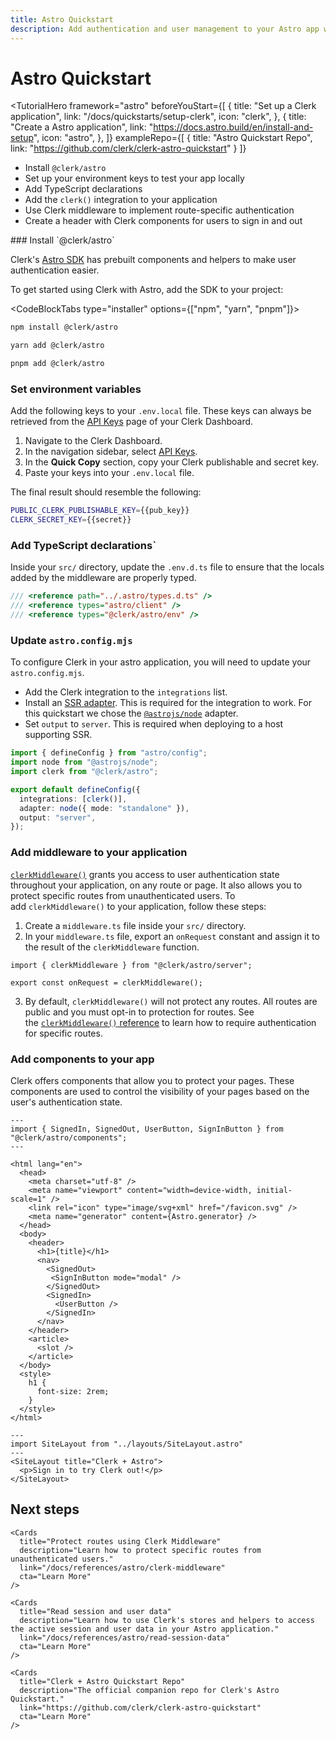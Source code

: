 ```yaml
---
title: Astro Quickstart
description: Add authentication and user management to your Astro app with Clerk.
---
```


# Astro Quickstart

<TutorialHero
  framework="astro"
  beforeYouStart={[
    {
      title: "Set up a Clerk application",
      link: "/docs/quickstarts/setup-clerk",
      icon: "clerk",
    },
    {
      title: "Create a Astro application",
      link: "https://docs.astro.build/en/install-and-setup",
      icon: "astro",
    },
  ]}
  exampleRepo={[
    {
      title: "Astro Quickstart Repo",
      link: "https://github.com/clerk/clerk-astro-quickstart"
    }
  ]}
>

- Install `@clerk/astro`
- Set up your environment keys to test your app locally
- Add TypeScript declarations
- Add the `clerk()` integration to your application
- Use Clerk middleware to implement route-specific authentication
- Create a header with Clerk components for users to sign in and out

</TutorialHero>

<Steps>
### Install `@clerk/astro`

Clerk's [Astro SDK](/docs/references/astro/overview) has prebuilt components and helpers to make user authentication easier.

To get started using Clerk with Astro, add the SDK to your project:

<CodeBlockTabs type="installer" options={["npm", "yarn", "pnpm"]}>
  ```bash filename="terminal"
  npm install @clerk/astro
  ```

  ```bash filename="terminal"
  yarn add @clerk/astro
  ```

  ```bash filename="terminal"
  pnpm add @clerk/astro
  ```
</CodeBlockTabs>

### Set environment variables

<SignedIn>

Add the following keys to your `.env.local` file. These keys can always be retrieved from the [API Keys](https://dashboard.clerk.com/last-active?path=api-keys) page of your Clerk Dashboard.

</SignedIn>

<SignedOut>

1. Navigate to the Clerk Dashboard.
2. In the navigation sidebar, select [API Keys](https://dashboard.clerk.com/last-active?path=api-keys).
3. In the **Quick Copy** section, copy your Clerk publishable and secret key.
4. Paste your keys into your `.env.local` file.

The final result should resemble the following:

</SignedOut>

  <InjectKeys>

  ```sh filename=".env"
  PUBLIC_CLERK_PUBLISHABLE_KEY={{pub_key}}
  CLERK_SECRET_KEY={{secret}}
  ```

  </InjectKeys>


### Add TypeScript declarations`

Inside your `src/` directory, update the `.env.d.ts` file to ensure that the locals added by the middleware are properly typed.

```ts filename="src/.env.d.ts" {3}
/// <reference path="../.astro/types.d.ts" />
/// <reference types="astro/client" />
/// <reference types="@clerk/astro/env" />
```

### Update `astro.config.mjs`

To configure Clerk in your astro application, you will need to update your `astro.config.mjs`.

- Add the Clerk integration to the `integrations` list.
- Install an [SSR adapter](https://docs.astro.build/en/guides/server-side-rendering/#official-adapters). This is required for the integration to work. For this quickstart we chose the [`@astrojs/node`](https://docs.astro.build/en/guides/integrations-guide/node/) adapter.
- Set `output` to `server`. This is required when deploying to a host supporting SSR.

```ts filename="astro.config.mjs" {2,3,6-8}
import { defineConfig } from "astro/config";
import node from "@astrojs/node";
import clerk from "@clerk/astro";

export default defineConfig({
  integrations: [clerk()],
  adapter: node({ mode: "standalone" }),
  output: "server",
});
```

### Add middleware to your application

[`clerkMiddleware()`](/docs/references/astro/clerk-middleware) grants you access to user authentication state throughout your application, on any route or page. It also allows you to protect specific routes from unauthenticated users. To add `clerkMiddleware()` to your application, follow these steps:

1. Create a `middleware.ts` file inside your `src/` directory.
2. In your `middleware.ts` file, export an `onRequest` constant and assign it to the result of the `clerkMiddleware` function.

```tsx filename="src/middleware.ts"
import { clerkMiddleware } from "@clerk/astro/server";

export const onRequest = clerkMiddleware();
```

3. By default, `clerkMiddleware()` will not protect any routes. All routes are public and you must opt-in to protection for routes. See the [`clerkMiddleware()` reference](/docs/references/astro/clerk-middleware) to learn how to require authentication for specific routes.

### Add components to your app

Clerk offers components that allow you to protect your pages. These components are used to control the visibility of your pages based on the user's authentication state.


```astro filename="src/layouts/SiteLayout.astro"
---
import { SignedIn, SignedOut, UserButton, SignInButton } from "@clerk/astro/components";
---

<html lang="en">
  <head>
    <meta charset="utf-8" />
    <meta name="viewport" content="width=device-width, initial-scale=1" />
    <link rel="icon" type="image/svg+xml" href="/favicon.svg" />
    <meta name="generator" content={Astro.generator} />
  </head>
  <body>
    <header>
      <h1>{title}</h1>
      <nav>
        <SignedOut>
         <SignInButton mode="modal" />
        </SignedOut>
        <SignedIn>
          <UserButton />
        </SignedIn>
      </nav>
    </header>
    <article>
      <slot />
    </article>
  </body>
  <style>
    h1 {
      font-size: 2rem;
    }
  </style>
</html>
```

```astro filename="src/pages/index.astro"
---
import SiteLayout from "../layouts/SiteLayout.astro"
---
<SiteLayout title="Clerk + Astro">
  <p>Sign in to try Clerk out!</p>
</SiteLayout>
```
</Steps>

## Next steps

<div className="container mx-auto my-4">
  <div className="grid grid-cols-1 gap-6 md:grid-cols-2">

    <Cards 
      title="Protect routes using Clerk Middleware" 
      description="Learn how to protect specific routes from unauthenticated users." 
      link="/docs/references/astro/clerk-middleware" 
      cta="Learn More" 
    />

    <Cards 
      title="Read session and user data" 
      description="Learn how to use Clerk's stores and helpers to access the active session and user data in your Astro application." 
      link="/docs/references/astro/read-session-data" 
      cta="Learn More" 
    />

    <Cards 
      title="Clerk + Astro Quickstart Repo" 
      description="The official companion repo for Clerk's Astro Quickstart."
      link="https://github.com/clerk/clerk-astro-quickstart"
      cta="Learn More" 
    />

  </div>
</div>
